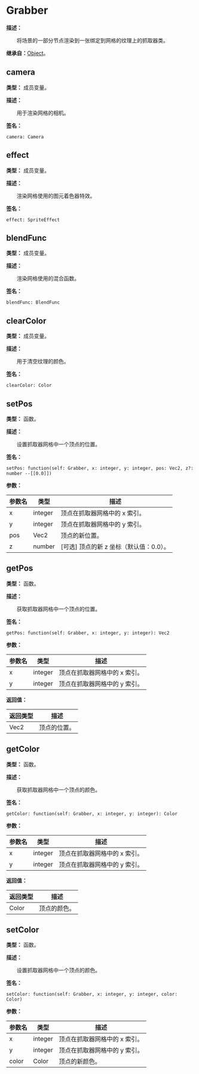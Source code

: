
# Grabber

**描述：**

&emsp;&emsp;将场景的一部分节点渲染到一张绑定到网格的纹理上的抓取器类。

**继承自：**[Object](/docs/api/Class/Object)。

## camera

**类型：** 成员变量。

**描述：**

&emsp;&emsp;用于渲染网格的相机。

**签名：**
```tl
camera: Camera
```

## effect

**类型：** 成员变量。

**描述：**

&emsp;&emsp;渲染网格使用的图元着色器特效。

**签名：**
```tl
effect: SpriteEffect
```

## blendFunc

**类型：** 成员变量。

**描述：**

&emsp;&emsp;渲染网格使用的混合函数。

**签名：**
```tl
blendFunc: BlendFunc
```

## clearColor

**类型：** 成员变量。

**描述：**

&emsp;&emsp;用于清空纹理的颜色。

**签名：**
```tl
clearColor: Color
```

## setPos

**类型：** 函数。

**描述：**

&emsp;&emsp;设置抓取器网格中一个顶点的位置。

**签名：**
```tl
setPos: function(self: Grabber, x: integer, y: integer, pos: Vec2, z?: number --[[0.0]])
```

**参数：**

| 参数名 | 类型 | 描述 |
| --- | --- | --- |
| x | integer | 顶点在抓取器网格中的 x 索引。 |
| y | integer | 顶点在抓取器网格中的 y 索引。 |
| pos | Vec2 | 顶点的新位置。 |
| z | number | [可选] 顶点的新 z 坐标（默认值：0.0）。 |

## getPos

**类型：** 函数。

**描述：**

&emsp;&emsp;获取抓取器网格中一个顶点的位置。

**签名：**
```tl
getPos: function(self: Grabber, x: integer, y: integer): Vec2
```

**参数：**

| 参数名 | 类型 | 描述 |
| --- | --- | --- |
| x | integer | 顶点在抓取器网格中的 x 索引。 |
| y | integer | 顶点在抓取器网格中的 y 索引。 |

**返回值：**

| 返回类型 | 描述 |
| --- | --- |
| Vec2 | 顶点的位置。 |

## getColor

**类型：** 函数。

**描述：**

&emsp;&emsp;获取抓取器网格中一个顶点的颜色。

**签名：**
```tl
getColor: function(self: Grabber, x: integer, y: integer): Color
```

**参数：**

| 参数名 | 类型 | 描述 |
| --- | --- | --- |
| x | integer | 顶点在抓取器网格中的 x 索引。 |
| y | integer | 顶点在抓取器网格中的 y 索引。 |

**返回值：**

| 返回类型 | 描述 |
| --- | --- |
| Color | 顶点的颜色。 |

## setColor

**类型：** 函数。

**描述：**

&emsp;&emsp;设置抓取器网格中一个顶点的颜色。

**签名：**
```tl
setColor: function(self: Grabber, x: integer, y: integer, color: Color)
```

**参数：**

| 参数名 | 类型 | 描述 |
| --- | --- | --- |
| x | integer | 顶点在抓取器网格中的 x 索引。 |
| y | integer | 顶点在抓取器网格中的 y 索引。 |
| color | Color | 顶点的新颜色。 |